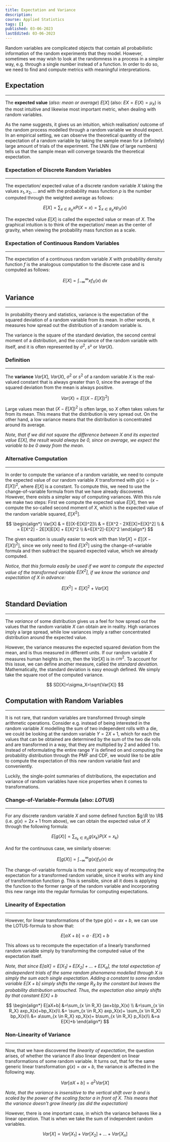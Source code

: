 ```yaml
---
title: Expectation and Variance
description:
course: Applied Statistics
tags: []
published: 03-06-2023
lastEdited: 03-06-2023
---
```


Random variables are complicated objects that contain all probabilistic
information of the random experiments that they model. However, sometimes we may
wish to look at the randomness in a process in a simpler way, e.g. through a
single number instead of a function. In order to do so, we need to find and
compute metrics with meaningful interpretations.

## Expectation

---

The **expected value** (_also: mean or average_) $E[X]$ (also: $EX=E(X)=\mu_X$)
is the most intuitive and likewise most important metric, when dealing with
random variables.

As the name suggests, it gives us an intuition, which realisation/ outcome of
the random process modelled through a random variable we should expect. In an
empirical setting, we can observe the theoretical quantity of the expectation of
a random variable by taking the sample mean for a (infinitely) large amount of
trials of the experiment. The LNN (law of large numbers) tells us that the
sample mean will converge towards the theoretical expectation.

### Expectation of Discrete Random Variables

---

The expectation/ expected value of a discrete random variable $X$ taking the
values $x_1, x_2, ...$ and with the probability mass function $p$ is the number
computed through the weighted average as follows:

$$
E[X]=\sum_{x \in R_X}xP(X=x)=\sum_{x \in R_X}xp_X(x)
$$

The expected value $E[X]$ is called the expected value or mean of $X.$ The
graphical intuition is to think of the expectation/ mean as the center of
gravity, when viewing the probability mass function as a scale.

### Expectation of Continuous Random Variables

---

The expectation of a continuous random variable $X$ with probability density
function $f$ is the analogous computation to the discrete case and is computed
as follows:

$$
E[X]=\int_{-\infty}^{\infty}xf_X(x)\ dx
$$

## Variance

---

In probability theory and statistics, variance is the expectation of the squared
deviation of a random variable from its mean. In other words, it measures how
spread out the distribution of a random variable is.

The variance is the square of the standard deviation, the second central moment
of a distribution, and the covariance of the random variable with itself, and it
is often represented by $\sigma^2$, $s²$ or $Var(X)$.

### Definition

---

The **variance** $Var[X]$, $Var(X)$, $\sigma^2$ or $s^2$ of a random variable
$X$ is the real-valued constant that is always greater than $0$, since the
average of the squared deviation from the mean is always positive.

$$
Var(X) = E[(X-E[X])^2]
$$

Large values mean that $(X-E[X])^2$ is often large, so $X$ often takes values
far from its mean. This means that the distribution is very spread out. On the
other hand, a low variance means that the distribution is concentrated around
its average.

_Note, that if we did not square the difference between $X$ and its expected
value $E[X]$, the result would always be 0, since on average, we expect the
variable to be 0 away from the mean._

### Alternative Computation

---

In order to compute the variance of a random variable, we need to compute the
expected value of our random variable $X$ transformed with $g(x)=(x-E[X])^2$,
where $E[X]$ is a constant. To compute this, we need to use the
change-of-variable formula from that we have already discovered. However, there
exists a simpler way of computing variances. With this rule we make two steps:
First we compute the expected value $E[X]$, then we compute the so-called second
moment of $X$, which is the expected value of the random variable squared,
$E[X^2]$.

$$
\begin{align*}
  Var[X] & = E[(X-E[X])^2]\\
  & = E[X^2 - 2XE[X]+E[X]^2] \\
  & = E[X^2] - 2E[X]E[X] + E[X]^2 \\
  &=E[X^2]-E[X]^2
\end{align*}
$$

The given equation is usually easier to work with than $Var[X]=E[(X-E[X])^2]$,
since we only need to find $E[X^2]$ using the change-of-variable formula and
then subtract the squared expected value, which we already computed.

_Notice, that this formula easily be used if we want to compute the expected
value of the transformed variable $E[X^2]$, if we know the variance and
expectation of $X$ in advance:_

$$
E[X^2]=E[X]^2+Var[X]
$$

## Standard Deviation

---

The _variance_ of some distribution gives us a feel for how spread out the
values that the random variable $X$ can obtain are in reality. High variances
imply a large spread, while low variances imply a rather concentrated
distribution around the expected value.

However, the variance measures the expected squared deviation from the mean, and
is thus measured in different units. If our random variable $X$ measures human
heights in $cm$, then the $Var[X]$ is in $cm^2$. To account for this issue, we
can define another measure, called the _standard deviation._ Mathematically, the
standard deviation is easy enough defined. We simply take the square root of the
computed variance.

$$
SD[X]=\sigma_X=\sqrt{Var[X]}
$$

## Computation with Random Variables

---

It is not rare, that random variables are transformed through simple arithmetic
operations. Consider e.g. instead of being interested in the random variable $X$
modelling the sum of two independent rolls with a die, we could be looking at
the random variable $Y=2X+1$, which for each the values that can be obtained are
determined by the sum of the two die rolls and are transformed in a way, that
they are multiplied by 2 and added 1 to. Instead of reformulating the entire
range $Y$ is defined on and computing the probability distribution through the
PMF and CDF, we would like to be able to compute the expectation of this new
random variable fast and conveniently.

Luckily, the single-point summaries of distributions, the expectation and
variance of random variables have nice properties when it comes to
transformations.

### Change-of-Variable-Formula (also: _LOTUS_)

---

For any discrete random variable $X$ and some defined function $g:\R \to \R$
(i.e. $g(x)=2x+1$ from above), we can obtain the expected value of $X$ through
the following formula:

$$
E[g(X)]=\sum_{x_k \in R_X}g(x_k)P(X=x_k)
$$

And for the continuous case, we similarly observe:

$$
E[g(X)]=\int_{-\infty}^{\infty}g(x)f_X(x)\ dx
$$

The change-of-variable formula is the most generic way of recomputing the
expectation for a transformed random variable, since it works with any kind of
transformation function $g$. This is sensible, since all it does is applying the
function to the former range of the random variable and incorporating this new
range into the regular formulas for computing expectations.

### Linearity of Expectation

---

However, for linear transformations of the type $g(x)=ax+b$, we can use the
LOTUS-formula to show that:

$$
E[aX+b]=a\cdot E[X]+b
$$

This allows us to recompute the expectation of a linearly transformed random
variable simply by transforming the computed value of the expectation itself.

_Note, that since $E[aX]=E[X_1]+E[X_2] + ... + E[X_a]$, the total expectation of
$a$independent trials of the same random phenomena modelled through $X$ is
simply the sum each single expectation. Adding a constant to some random
variable $E[X+b]$ simply shifts the range $R_X$ by the constant but leaves the
probability distribution untouched. Thus, the expectation also simply shifts by
that constant $E[X]+b$_

$$
\begin{align*}
  E[aX+b]
  &=\sum_{x \in R_X} (ax+b)p_X(x) \\
  &=\sum_{x \in R_X} axp_X(x)+bp_X(x)\\
  &= \sum_{x \in R_X} axp_X(x)+ \sum_{x \in R_X} bp_X(x)\\
  &= a\sum_{x \in R_X} xp_X(x)+ b\sum_{x \in R_X} p_X(x)\\
  &=a E[X]+b
\end{align*}
$$

### Non-Linearity of Variance

---

Now, that we have discovered the _linearity of expectation_, the question
arises, of whether the variance if also linear dependent on linear
transformations of some random variable. It turns out, that for the same generic
linear transformation $g(x)=ax+b$, the variance is affected in the following
way.

$$
Var[aX+b]=a^2Var[X]
$$

_Note, that the variance is insensitive to the vertical shift over b and is
scaled by the power of the scaling factor $a$ in front of $X$. This means that
the variance doesn't grow linearly (as did the expectation)_

However, there is one important case, in which the variance behaves like a
linear operation. That is when we take the sum of independent random variables.

$$
Var[X]=Var[X_1]+Var[X_2]+...+Var[X_n]
$$
